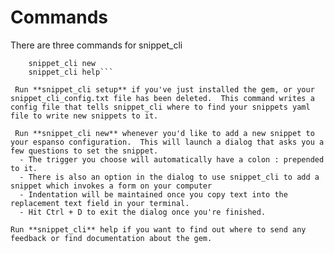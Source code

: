 # Commands

There are three commands for snippet_cli

``` snippet_cli setup
    snippet_cli new
    snippet_cli help```

 Run **snippet_cli setup** if you've just installed the gem, or your snippet_cli_config.txt file has been deleted.  This command writes a config file that tells snippet_cli where to find your snippets yaml file to write new snippets to it.

 Run **snippet_cli new** whenever you'd like to add a new snippet to your espanso configuration.  This will launch a dialog that asks you a few questions to set the snippet.
  - The trigger you choose will automatically have a colon : prepended to it.
  - There is also an option in the dialog to use snippet_cli to add a snippet which invokes a form on your computer
  - Indentation will be maintained once you copy text into the replacement text field in your terminal.
  - Hit Ctrl + D to exit the dialog once you're finished.

Run **snippet_cli** help if you want to find out where to send any feedback or find documentation about the gem.
